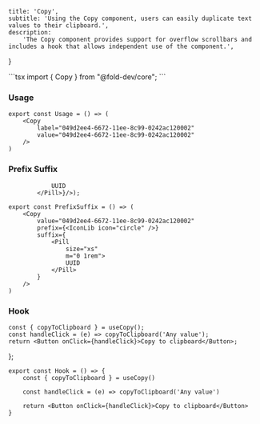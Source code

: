 
    title: 'Copy',
    subtitle: 'Using the Copy component, users can easily duplicate text values to their clipboard.',
    description:
        'The Copy component provides support for overflow scrollbars and includes a hook that allows independent use of the component.',
}





<CodeComponent filename="copy.tsx" code="aW1wb3J0IHsgQ29weSB9IGZyb20gIkBmb2xkLWRldi9jb3JlIjsK" />
```tsx
import { Copy } from "@fold-dev/core";
```

### Usage


<div className="story-block">
<Usage />
</div>

<CodeComponent filename="BasicUsage.tsx" code="ZXhwb3J0IGNvbnN0IFVzYWdlID0gKCkgPT4gKAogICAgPENvcHkKICAgICAgICBsYWJlbD0iMDQ5ZDJlZTQtNjY3Mi0xMWVlLThjOTktMDI0MmFjMTIwMDAyIgogICAgICAgIHZhbHVlPSIwNDlkMmVlNC02NjcyLTExZWUtOGM5OS0wMjQyYWMxMjAwMDIiCiAgICAvPgop" />

```tsx
export const Usage = () => (
    <Copy
        label="049d2ee4-6672-11ee-8c99-0242ac120002"
        value="049d2ee4-6672-11ee-8c99-0242ac120002"
    />
)
```
### Prefix Suffix

                UUID
            </Pill>}/>);

<div className="story-block">
<PrefixSuffix />
</div>

<CodeComponent filename="PrefixSuffix.tsx" code="ZXhwb3J0IGNvbnN0IFByZWZpeFN1ZmZpeCA9ICgpID0+ICgKICAgIDxDb3B5CiAgICAgICAgdmFsdWU9IjA0OWQyZWU0LTY2NzItMTFlZS04Yzk5LTAyNDJhYzEyMDAwMiIKICAgICAgICBwcmVmaXg9ezxJY29uTGliIGljb249ImNpcmNsZSIgLz59CiAgICAgICAgc3VmZml4PXsKICAgICAgICAgICAgPFBpbGwKICAgICAgICAgICAgICAgIHNpemU9InhzIgogICAgICAgICAgICAgICAgbT0iMCAxcmVtIj4KICAgICAgICAgICAgICAgIFVVSUQKICAgICAgICAgICAgPC9QaWxsPgogICAgICAgIH0KICAgIC8+Cik=" />

```tsx
export const PrefixSuffix = () => (
    <Copy
        value="049d2ee4-6672-11ee-8c99-0242ac120002"
        prefix={<IconLib icon="circle" />}
        suffix={
            <Pill
                size="xs"
                m="0 1rem">
                UUID
            </Pill>
        }
    />
)
```
### Hook

    const { copyToClipboard } = useCopy();
    const handleClick = (e) => copyToClipboard('Any value');
    return <Button onClick={handleClick}>Copy to clipboard</Button>;
};

<div className="story-block">
<Hook />
</div>

<CodeComponent filename="Hook.tsx" code="ZXhwb3J0IGNvbnN0IEhvb2sgPSAoKSA9PiB7CiAgICBjb25zdCB7IGNvcHlUb0NsaXBib2FyZCB9ID0gdXNlQ29weSgpCgogICAgY29uc3QgaGFuZGxlQ2xpY2sgPSAoZSkgPT4gY29weVRvQ2xpcGJvYXJkKCdBbnkgdmFsdWUnKQoKICAgIHJldHVybiA8QnV0dG9uIG9uQ2xpY2s9e2hhbmRsZUNsaWNrfT5Db3B5IHRvIGNsaXBib2FyZDwvQnV0dG9uPgp9" />

```tsx
export const Hook = () => {
    const { copyToClipboard } = useCopy()

    const handleClick = (e) => copyToClipboard('Any value')

    return <Button onClick={handleClick}>Copy to clipboard</Button>
}
```
